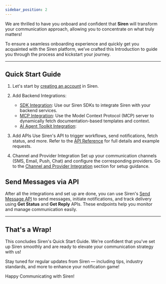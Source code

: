 ```yaml
---
sidebar_position: 2
---
```


We are thrilled to have you onboard and confident that **Siren** will transform your communication approach, allowing you to concentrate on what truly matters!

To ensure a seamless onboarding experience and quickly get you acquainted with the Siren platform, we’ve crafted this Introduction to guide you through the process and kickstart your journey.

---

## Quick Start Guide


1. Let's start by [creating an account]() in Siren.

2. Add Backend Integrations:
    - [SDK Integration](): Use our Siren SDKs to integrate Siren with your backend services.
    - [MCP Integration](): Use the Model Context Protocol (MCP) server to dynamically fetch documentation-based templates and context.
    - [AI Agent Toolkit Integration]():

3. Add APIs
Use Siren's API to trigger workflows, send notifications, fetch status, and more. Refer to the [API Reference](../API%20Reference/api-reference.md) for full details and example requests.

4. Channel and Provider Integration
Set up your communication channels (SMS, Email, Push, Chat) and configure the corresponding providers. Go to the [Channel and Provider Integration](../Configuration/channels-and-providers.md) section for setup guidance.

## Send Messages via API

After all the integrations and set up are done, you can use Siren's [Send Message API]() to send messages, initiate notifications, and track delivery using **Get Status** and **Get Reply** APIs. These endpoints help you monitor and manage communication easily.

---

##  **That's a Wrap!**

This concludes Siren's Quick Start Guide. We're confident that you've set up Siren smoothly and are ready to elevate your communication strategy with us!

Stay tuned for regular updates from Siren — including tips, industry standards, and more to enhance your notification game!



Happy Communicating with Siren!
